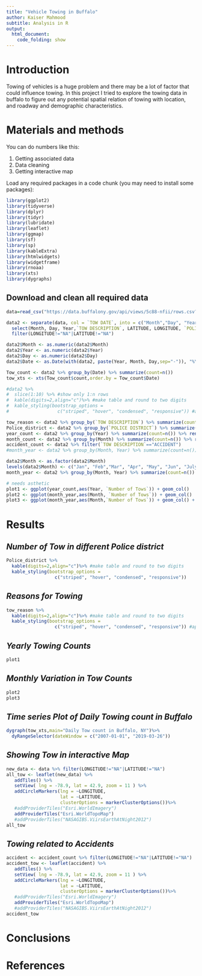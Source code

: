 ```yaml
---
title: "Vehicle Towing in Buffalo"
author: Kaiser Mahmood
subtitle: Analysis in R
output:
  html_document:
    code_folding: show
---
```


# **Introduction**

Towing of vehicles is a huge problem and there may be a lot of factor that could influence towing. In this project I tried to explore the towing data in buffalo to figure out any potential spatial relation of towing with location, and roadway and demographic characteristics.

# **Materials and methods**

You can do numbers like this:

1. Getting associated data
2. Data cleaning
3. Getting interactive map


Load any required packages in a code chunk (you may need to install some packages):

```r
library(ggplot2)
library(tidyverse)
library(dplyr)
library(tidyr)
library(lubridate)
library(leaflet)
library(ggmap)
library(sf)
library(sp)
library(kableExtra)
library(htmlwidgets)
library(widgetframe)
library(rnoaa)
library(xts)
library(dygraphs)
```

## **Download and clean all required data**
```r
data=read_csv("https://data.buffalony.gov/api/views/5c88-nfii/rows.csv?accessType=DOWNLOAD")

data2 <- separate(data, col = `TOW DATE`, into = c("Month","Day", "Year"), sep = "/") %>%
  select(Month, Day, Year,`TOW DESCRIPTION`, LATITUDE, LONGITUDE, `POLICE DISTRICT`) %>%
  filter(LONGITUDE!="NA"|LATITUDE!="NA")

data2$Month <- as.numeric(data2$Month)
data2$Year <- as.numeric(data2$Year)
data2$Day <- as.numeric(data2$Day)
data2$Date <- as.Date(with(data2, paste(Year, Month, Day,sep="-")), "%Y-%m-%d")

Tow_count <- data2 %>% group_by(Date) %>% summarize(count=n())
tow_xts <- xts(Tow_count$count,order.by = Tow_count$Date)

#data2 %>% 
#  slice(1:10) %>% #show only 1:n rows
#  kable(digits=2,align="c")%>% #make table and round to two digits
#  kable_styling(bootstrap_options = 
#                  c("striped", "hover", "condensed", "responsive")) #apply other formatting

tow_reason <- data2 %>% group_by(`TOW DESCRIPTION`) %>% summarize(count=n()) %>% rename("Number of Tows"=count)
Police_district <- data2 %>% group_by(`POLICE DISTRICT`) %>% summarize(count=n()) %>% rename("Number of Tows"=count)
year_count <- data2 %>% group_by(Year) %>% summarize(count=n()) %>% rename("Number of Tows"=count)
month_count <- data2 %>% group_by(Month) %>% summarize(count=n()) %>% rename("Number of Tows"=count)
accident_count <- data2 %>% filter(`TOW DESCRIPTION`=="ACCIDENT")
#month_year <- data2 %>% group_by(Month, Year) %>% summarize(count=n())

data2$Month <- as.factor(data2$Month)
levels(data2$Month) <- c("Jan", "Feb","Mar", "Apr", "May", "Jun", "July", "Aug", "Sep", "Oct","Nov", "Dec")
month_year <- data2 %>% group_by(Month, Year) %>% summarize(count=n()) %>% rename("Number of Tows"=count)

# needs asthetic
plot1 <- ggplot(year_count,aes(Year, `Number of Tows`)) + geom_col() 
plot2 <- ggplot(month_year,aes(Month, `Number of Tows`)) + geom_col()
plot3 <- ggplot(month_year,aes(Month,`Number of Tows`)) + geom_col() + facet_wrap(~Year)
```



# **Results**

## *Number of Tow in different Police district*
```r
Police_district %>% 
  kable(digits=2,align="c")%>% #make table and round to two digits
  kable_styling(bootstrap_options = 
                  c("striped", "hover", "condensed", "responsive"))
```

## *Reasons for Towing*
```r
tow_reason %>% 
  kable(digits=2,align="c")%>% #make table and round to two digits
  kable_styling(bootstrap_options = 
                  c("striped", "hover", "condensed", "responsive")) #apply other formatting
```

## *Yearly Towing Counts*
```r
plot1
```

## *Monthly Variation in Tow Counts*
```r
plot2
plot3
```

## *Time series Plot of Daily Towing count in Buffalo*
```r
dygraph(tow_xts,main="Daily Tow count in Buffalo, NY")%>%
  dyRangeSelector(dateWindow = c("2007-01-01", "2019-03-26"))
```


## *Showing Tow in interactive Map*
```r
new_data <- data %>% filter(LONGITUDE!="NA"|LATITUDE!="NA")
all_tow <- leaflet(new_data) %>% 
   addTiles() %>% 
   setView( lng = -78.9, lat = 42.9, zoom = 11 ) %>% 
   addCircleMarkers(lng = ~LONGITUDE,
                    lat = ~LATITUDE,
                    clusterOptions = markerClusterOptions())%>%
   #addProviderTiles("Esri.WorldImagery")
   addProviderTiles("Esri.WorldTopoMap")
   #addProviderTiles("NASAGIBS.ViirsEarthAtNight2012")
all_tow
```


## *Towing related to Accidents*
```r
accident <- accident_count %>% filter(LONGITUDE!="NA"|LATITUDE!="NA")
accident_tow <- leaflet(accident) %>% 
   addTiles() %>% 
   setView( lng = -78.9, lat = 42.9, zoom = 11 ) %>% 
   addCircleMarkers(lng = ~LONGITUDE,
                    lat = ~LATITUDE,
                    clusterOptions = markerClusterOptions())%>%
   #addProviderTiles("Esri.WorldImagery")
   addProviderTiles("Esri.WorldTopoMap")
   #addProviderTiles("NASAGIBS.ViirsEarthAtNight2012")
accident_tow
```

# **Conclusions**



# **References**


